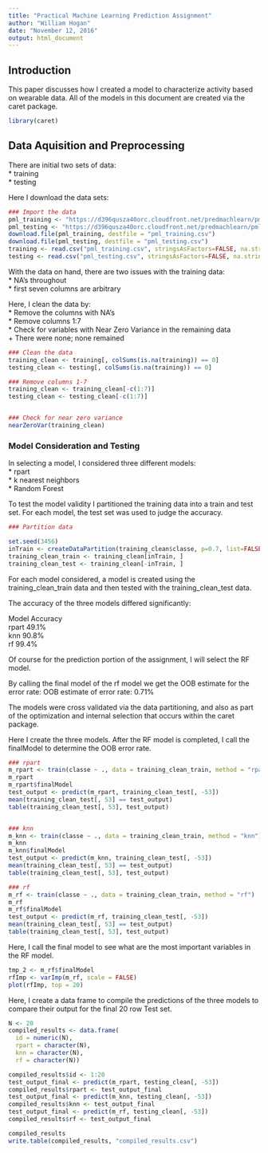 ```yaml
---
title: "Practical Machine Learning Prediction Assignment"
author: "William Hogan"
date: "November 12, 2016"
output: html_document
---
```


## Introduction
This paper discusses how I created a model to characterize activity based on wearable data.
All of the models in this document are created via the caret package.

```r
library(caret)
```


## Data Aquisition and Preprocessing
There are initial two sets of data:  
* training  
* testing  

Here I download the data sets:
```r
### Import the data
pml_training <- "https://d396qusza40orc.cloudfront.net/predmachlearn/pml-training.csv"
pml_testing <- "https://d396qusza40orc.cloudfront.net/predmachlearn/pml-testing.csv"
download.file(pml_training, destfile = "pml_training.csv")
download.file(pml_testing, destfile = "pml_testing.csv")
training <- read.csv("pml_training.csv", stringsAsFactors=FALSE, na.strings = c("", "#DIV/0", "NA"))
testing <- read.csv("pml_testing.csv", stringsAsFactors=FALSE, na.strings = c("", "#DIV/0", "NA"))

```

With the data on hand, there are two issues with the training data:  
* NA's throughout  
* first seven columns are arbitrary  

Here, I clean the data by:  
* Remove the columns with NA's  
* Remove columns 1:7  
* Check for variables with Near Zero Variance in the remaining data  
    + There were none; none remained

```r
### Clean the data
training_clean <- training[, colSums(is.na(training)) == 0]
testing_clean <- testing[, colSums(is.na(training)) == 0]

### Remove columns 1-7
training_clean <- training_clean[-c(1:7)]
testing_clean <- testing_clean[-c(1:7)]


### Check for near zero variance
nearZeroVar(training_clean)
```

###  Model Consideration and Testing
In selecting a model, I considered three different models:  
* rpart  
* k nearest neighbors  
* Random Forest

To test the model validity I partitioned the training data into a train and test set.
For each model, the test set was used to judge the accuracy.

```r
### Partition data

set.seed(3456)
inTrain <- createDataPartition(training_clean$classe, p=0.7, list=FALSE)
training_clean_train <- training_clean[inTrain, ]
training_clean_test <- training_clean[-inTrain, ]
```

For each model considered, a model is created using the training_clean_train data and then tested with the training_clean_test data.

The accuracy of the three models differed significantly:

Model Accuracy  
rpart 49.1%  
knn   90.8%  
rf    99.4%  

Of course for the prediction portion of the assignment, I will select the RF model.

By calling the final model of the rf model we get the OOB estimate for the error rate:
OOB estimate of  error rate: 0.71%

The models were cross validated via the data partitioning, and also as part of the optimization and internal selection that occurs within the caret package.


Here I create the three models.
After the RF model is completed, I call the finalModel to determine the OOB error rate.

```r
### rpart
m_rpart <- train(classe ~ ., data = training_clean_train, method = "rpart")
m_rpart
m_rpart$finalModel
test_output <- predict(m_rpart, training_clean_test[, -53])
mean(training_clean_test[, 53] == test_output)
table(training_clean_test[, 53], test_output)


### knn
m_knn <- train(classe ~ ., data = training_clean_train, method = "knn")
m_knn
m_knn$finalModel
test_output <- predict(m_knn, training_clean_test[, -53])
mean(training_clean_test[, 53] == test_output)
table(training_clean_test[, 53], test_output)

### rf
m_rf <- train(classe ~ ., data = training_clean_train, method = "rf")
m_rf
m_rf$finalModel
test_output <- predict(m_rf, training_clean_test[, -53])
mean(training_clean_test[, 53] == test_output)
table(training_clean_test[, 53], test_output)

```


Here, I call the final model to see what are the most important variables in the RF model.

```r
tmp_2 <- m_rf$finalModel
rfImp <- varImp(m_rf, scale = FALSE)
plot(rfImp, top = 20)

```


Here, I create a data frame to compile the predictions of the three models to compare their output for the final 20 row Test set.

```r
N <- 20
compiled_results <- data.frame(
  id = numeric(N),
  rpart = character(N),
  knn = character(N),
  rf = character(N))

compiled_results$id <- 1:20
test_output_final <- predict(m_rpart, testing_clean[, -53])
compiled_results$rpart <- test_output_final
test_output_final <- predict(m_knn, testing_clean[, -53])
compiled_results$knn <- test_output_final
test_output_final <- predict(m_rf, testing_clean[, -53])
compiled_results$rf <- test_output_final

compiled_results
write.table(compiled_results, "compiled_results.csv")

```

